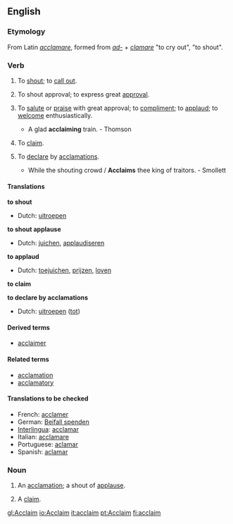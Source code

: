 ==English==
===Etymology===
From Latin ''[[acclamare]]'', formed from ''[[ad-]]'' + ''[[clamare]]'' "to cry out", "to shout".

===Verb===
{{en-infl-reg-consonant|acclaim||}}
# {{transitive}} To [[shout]]; to [[call out]].
# {{intransitive}} To shout approval; to express great [[approval]].
# {{transitive}} {{rare}} To [[salute]] or [[praise]] with great approval; to [[compliment]]; to [[applaud]]; to [[welcome]] enthusiastically.
#* A glad '''acclaiming''' train. - Thomson
# {{transitive}} {{obsolete}} To [[claim]].
# {{transitive}} To [[declare]] by [[acclamations]].
#* While the shouting crowd / '''Acclaims''' thee king of traitors. - Smollett

====Translations====
'''to shout'''
{{top}}
* Dutch: [[uitroepen]]
{{mid}}
{{bottom}}

'''to shout applause'''
{{top}}
* Dutch: [[juichen]], [[applaudiseren]]
{{mid}}
{{bottom}}

'''to applaud'''
{{top}}
* Dutch: [[toejuichen]], [[prijzen]], [[loven]]
{{mid}}
{{bottom}}

'''to claim'''
{{top}}
{{mid}}
{{bottom}}

'''to declare by acclamations'''
{{top}}
* Dutch: [[uitroepen]] ([[tot]])
{{mid}}
{{bottom}}

====Derived terms====
* [[acclaimer]]

====Related terms====
* [[acclamation]]
* [[acclamatory]]

====Translations to be checked====
{{checktrans}}
*French: [[acclamer]]
*German: [[Beifall spenden]]
*[[Interlingua]]: [[acclamar]]
*Italian: [[acclamare]]
*Portuguese: [[aclamar]]
*Spanish: [[aclamar]]

===Noun===
# {{poetic}} An [[acclamation]]; a shout of [[applause]].
# {{obsolete}} A [[claim]].


[[gl:Acclaim]]
[[io:Acclaim]]
[[it:acclaim]]
[[pt:Acclaim]]
[[fi:acclaim]]
